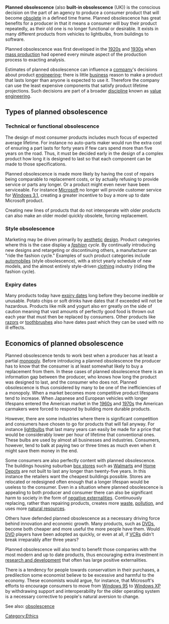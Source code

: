 '''Planned obsolescence''' (also '''built-in obsolescence''' (UK)) is the conscious decision on the part of an agency to produce a consumer product that will become [[obsolete]] in a defined time frame.  Planned obsolescence has great benefits for a producer in that it means a consumer will buy their product repeatedly, as their old one is no longer functional or desirable.  It exists in many different products from vehicles to lightbulbs, from buildings to software.

Planned obsolescence was first developed in the [[1920s]] and [[1930s]] when [[mass production]] had opened every minute aspect of the production process to exacting analysis.

Estimates of planned obsolescence can influence a [[company]]'s decisions about product [[engineering]]; there is little [[business]] reason to make a product that lasts longer than anyone is expected to use it. Therefore the company can use the least expensive components that satisfy product lifetime projections. Such decisions are part of a broader [[discipline]] known as [[value engineering]].

==Types of planned obsolescence==
===Technical or functional obsolescence===
The design of most consumer products includes much focus of expected average lifetime.  For instance no auto-parts maker would run the extra cost of ensuring a part lasts for forty years if few cars spend more than five years on the road.  Thus, it must be decided early in the design of a complex product how long it is designed to last so that each component can be made to those specifications.

Planned obsolescence is made more likely by having the cost of repairs being comparable to replacement costs, or by actually refusing to provide service or parts any longer.  Or a product might even never have been serviceable.  For instance [[Microsoft]] no longer will provide customer service for [[Windows 3.1]], creating a greater incentive to buy a more up to date Microsoft product.

Creating new lines of products that do not interoperate with older products can also make an older model quickly obsolete, forcing replacement.

===Style obsolescence===
Marketing may be driven primarily by [[aesthetics|aesthetic]] [[design]]. Product categories where this is the case display a ''[[fashion]] cycle''. By continually introducing new designs and retargeting or discontinuing others, a manufacturer can "ride the fashion cycle." Examples of such product categories include [[automobile]]s (style obsolescence), with a strict yearly schedule of new models, and the almost entirely style-driven [[clothing]] industry (riding the fashion cycle).

===Expiry dates===
Many products today have [[expiry date]]s long before they become inedible or unusable.  Potato chips or soft drinks have dates that if exceeded will not be hazardous.  Products like milk and yogurt also err greatly on the side of caution meaning that vast amounts of perfectly good food is thrown out each year that must then be replaced by consumers.  Other products like [[razor]]s or [[toothbrush]]es also have dates past which they can be used with no ill effects.

==Economics of planned obsolescence==

Planned obsolescence tends to work best when a producer has at least a partial [[monopoly]].  Before introducing a planned obsolescence the producer has to know that the consumer is at least somewhat likely to buy a replacement from them.  In these cases of planned obsolescence there is  an information gap between the producer, who knows how long the product was designed to last, and the consumer who does not. Planned obsolescence is thus considered by many to be one of the inefficiencies of a monopoly.  When a market becomes more competitive product lifespans tend to increase.  When Japanese and European vehicles with longer lifespans entered the American market in the [[1960s]] and [[1970s]] the American carmakers were forced to respond by building more durable products.

However, there are some industries where there is significant competition and consumers have chosen to go for products that will fail anyway.  For instance [[lightbulbs]] that last many years can easily be made for a price that would be considerably lower per hour of lifetime that conventional ones.  These bulbs are used by almost all businesses and industries.  Consumers, however, tend to balk at paying two or three times as much even when it might save them money in the end.

Some consumers are also perfectly content with planned obsolescence.  The buildings housing suburban [[box store]]s such as [[Walmart]]s and [[Home Depot]]s are not built to last any longer than twenty-five years.  In this instance the retailers want the cheapest buildings possible.  Stores are relocated or redesigned often enough that a longer lifespan would be useless to the consumer. Even in a situation where planned obsolescence is appealing to both producer and consumer there can also be significant harm to society in the form of [[negative externalities]].  Continuously replacing, rather than repairing products, creates more [[waste]], [[pollution]], and uses more [[natural resource]]s.

Others have defended planned obsolescence as a necessary driving force behind innovation and economic growth.  Many products, such as [[DVD]]s, become both cheaper and more useful the more people have them.  Would [[DVD]] players have been adopted as quickly, or even at all, if [[VCR]]s didn't break irreparably after three years?

Planned obsolescence will also tend to benefit those companies with the most modern and up to date products, thus encouraging extra investment in [[research and development]] that often has large positive externalities.

There is a tendency for people towards conservatism in their purchases, a predilection some economist believe to be excessive and harmful to the economy.  These economists would argue, for instance, that Microsoft's efforts to encourage consumers to move from [[Windows 95]] to [[Windows XP]] by withdrawing support and interoperability for the older operating system is a necessary corrective to people's natural aversion to change.

See also: [[obsolescence]]
[[Category:Ethics]]